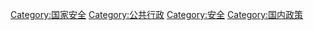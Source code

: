 {{Commonscat|Public safety}}

[[Category:国家安全|Category:国家安全]]
[[Category:公共行政|Category:公共行政]]
[[Category:安全|Category:安全]]
[[Category:国内政策|Category:国内政策]]